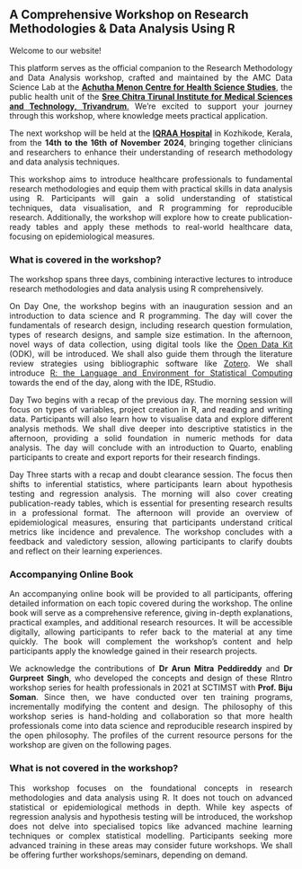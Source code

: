 ## A Comprehensive Workshop on Research Methodologies & Data Analysis Using R

::: {style="text-align:justify"}
Welcome to our website!

This platform serves as the official companion to the Research Methodology and Data Analysis workshop, crafted and maintained by the AMC Data Science Lab at the [**Achutha Menon Centre for Health Science Studies**](https://www.sctimst.ac.in/About%20SCTIMST/Organisation/AMCHSS/), the public health unit of the [**Sree Chitra Tirunal Institute for Medical Sciences and Technology, Trivandrum**.](https://www.sctimst.ac.in/) We're excited to support your journey through this workshop, where knowledge meets practical application.

The next workshop will be held at the [**IQRAA Hospital**](https://iqraahospital.in/) in Kozhikode, Kerala, from the **14th to the 16th of November 2024**, bringing together clinicians and researchers to enhance their understanding of research methodology and data analysis techniques.

This workshop aims to introduce healthcare professionals to fundamental research methodologies and equip them with practical skills in data analysis using R. Participants will gain a solid understanding of statistical techniques, data visualisation, and R programming for reproducible research. Additionally, the workshop will explore how to create publication-ready tables and apply these methods to real-world healthcare data, focusing on epidemiological measures.
:::

### What is covered in the workshop?

::: {style="text-align:justify"}
The workshop spans three days, combining interactive lectures to introduce research methodologies and data analysis using R comprehensively.

On Day One, the workshop begins with an inauguration session and an introduction to data science and R programming. The day will cover the fundamentals of research design, including research question formulation, types of research designs, and sample size estimation. In the afternoon, novel ways of data collection, using digital tools like the [Open Data Kit](https://research.iqraahospital.in/) (ODK), will be introduced. We shall also guide them through the literature review strategies using bibliographic software like [Zotero](https://www.zotero.org/). We shall introduce [R: the Language and Environment for Statistical Computing](https://www.R-project.org/) towards the end of the day, along with the IDE, RStudio.

Day Two begins with a recap of the previous day. The morning session will focus on types of variables, project creation in R, and reading and writing data. Participants will also learn how to visualise data and explore different analysis methods. We shall dive deeper into descriptive statistics in the afternoon, providing a solid foundation in numeric methods for data analysis. The day will conclude with an introduction to Quarto, enabling participants to create and export reports for their research findings.

Day Three starts with a recap and doubt clearance session. The focus then shifts to inferential statistics, where participants learn about hypothesis testing and regression analysis. The morning will also cover creating publication-ready tables, which is essential for presenting research results in a professional format. The afternoon will provide an overview of epidemiological measures, ensuring that participants understand critical metrics like incidence and prevalence. The workshop concludes with a feedback and valedictory session, allowing participants to clarify doubts and reflect on their learning experiences.
:::

### Accompanying Online Book

::: {style="text-align:justify"}
An accompanying online book will be provided to all participants, offering detailed information on each topic covered during the workshop. The online book will serve as a comprehensive reference, giving in-depth explanations, practical examples, and additional research resources. It will be accessible digitally, allowing participants to refer back to the material at any time quickly. The book will complement the workshop's content and help participants apply the knowledge gained in their research projects.

We acknowledge the contributions of **Dr Arun Mitra Peddireddy** and **Dr Gurpreet Singh**, who developed the concepts and design of these RIntro workshop series for health professionals in 2021 at SCTIMST with **Prof. Biju Soman**. Since then, we have conducted over ten training programs, incrementally modifying the content and design. The philosophy of this workshop series is hand-holding and collaboration so that more health professionals come into data science and reproducible research inspired by the open philosophy. The profiles of the current resource persons for the workshop are given on the following pages.
:::

### What is not covered in the workshop?

::: {style="text-align:justify"}
This workshop focuses on the foundational concepts in research methodologies and data analysis using R. It does not touch on advanced statistical or epidemiological methods in depth. While key aspects of regression analysis and hypothesis testing will be introduced, the workshop does not delve into specialised topics like advanced machine learning techniques or complex statistical modelling. Participants seeking more advanced training in these areas may consider future workshops. We shall be offering further workshops/seminars, depending on demand.
:::
